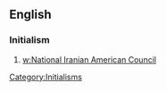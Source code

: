 ==English==

===Initialism===
{{infl|en|initialism}}

# [[w:National Iranian American Council]]

[[Category:Initialisms]]